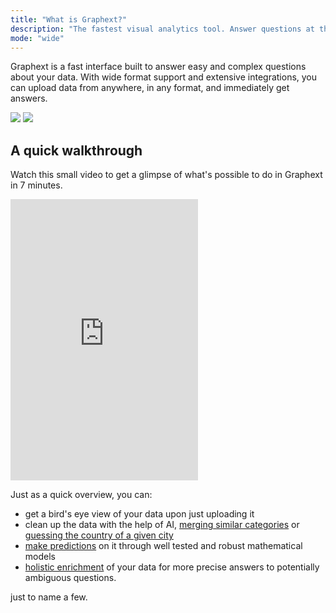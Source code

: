```yaml
---
title: "What is Graphext?"
description: "The fastest visual analytics tool. Answer questions at the speed of thought."
mode: "wide"
---
```


Graphext is a fast interface built to answer easy and complex questions about your data.
With wide format support and extensive integrations, you can upload data from anywhere,
in any format, and immediately get answers.

<Frame>
  <img class="block dark:hidden" src="/images/graphext-landing-light.webp" />
  <img class="hidden dark:block" src="/images/graphext-landing-dark.webp" />
</Frame>

## A quick walkthrough

Watch this small video to get a glimpse of what's possible to do in Graphext in 7 minutes.

<iframe
  src="https://www.youtube-nocookie.com/embed/L7V_i5Q0SYI?si=OrCsZI95te1OlCiM"
  title="YouTube video player"
  frameborder="0"
  height="450"
  className="rounded-lg w-full"
  allow="accelerometer; autoplay; clipboard-write; encrypted-media; gyroscope; picture-in-picture; web-share"
  referrerpolicy="strict-origin-when-cross-origin"
  allowfullscreen
></iframe>

Just as a quick overview, you can:

- get a bird's eye view of your data upon just uploading it
- clean up the data with the help of AI, [merging similar categories](/tutorials/merge-categories) or [guessing the
  country of a given city](/tutorials/prompt-ai-countries)
- [make predictions](/documentation/machine-learning/predictive-models) on it through well tested and robust mathematical models
- [holistic enrichment](documentation/data-preparation/data-enrichments) of your data for more precise answers to potentially ambiguous questions.

just to name a few.
